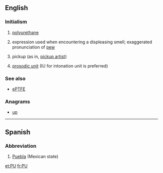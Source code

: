 {{also|Appendix:Variations of "pu"}}
==English==

===Initialism===
{{rfc-header|Initialism}}
{{head|en|initialism}}

# {{label|en|organic compound}} [[polyurethane]]
# {{label|en|slang}} expression used when encountering a displeasing smell; exaggerated pronunciation of [[pew]]
# {{label|en|Internet slang}} pickup (as in, [[pickup artist]])
# {{label|en|linguistics}} [[prosodic unit]] (IU for intonation unit is preferred)

===See also===
* {{sense|polyurethane}} [[ePTFE]]

===Anagrams===
* [[up#English|up]]

----

==Spanish==

===Abbreviation===
{{rfc-header|Abbreviation}}
{{head|es|abbreviation}}

# [[Puebla]] (Mexican state)

[[et:PU]]
[[fr:PU]]